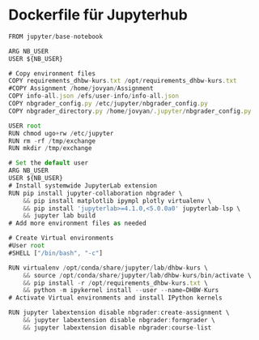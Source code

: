 # Dockerfile für Jupyterhub

```js
FROM jupyter/base-notebook

ARG NB_USER
USER ${NB_USER} 

# Copy environment files
COPY requirements_dhbw-kurs.txt /opt/requirements_dhbw-kurs.txt
#COPY Assignment /home/jovyan/Assignment
COPY info-all.json /efs/user-info/info-all.json
COPY nbgrader_config.py /etc/jupyter/nbgrader_config.py
COPY nbgrader_directory.py /home/jovyan/.jupyter/nbgrader_config.py

USER root
RUN chmod ugo+rw /etc/jupyter
RUN rm -rf /tmp/exchange
RUN mkdir /tmp/exchange

# Set the default user
ARG NB_USER
USER ${NB_USER}
# Install systemwide JupyterLab extension
RUN pip install jupyter-collaboration nbgrader \
    && pip install matplotlib ipympl plotly virtualenv \
    && pip install 'jupyterlab>=4.1.0,<5.0.0a0' jupyterlab-lsp \
    && jupyter lab build
# Add more environment files as needed

# Create Virtual environments
#User root
#SHELL ["/bin/bash", "-c"]

RUN virtualenv /opt/conda/share/jupyter/lab/dhbw-kurs \
    && source /opt/conda/share/jupyter/lab/dhbw-kurs/bin/activate \
    && pip install -r /opt/requirements_dhbw-kurs.txt \
    && python -m ipykernel install --user --name=DHBW-Kurs
# Activate Virtual environments and install IPython kernels

RUN jupyter labextension disable nbgrader:create-assignment \
    && jupyter labextension disable nbgrader:formgrader \
    && jupyter labextension disable nbgrader:course-list
```
